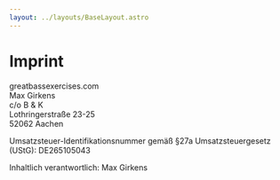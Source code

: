 ```yaml
---
layout: ../layouts/BaseLayout.astro
---
```


# Imprint

greatbassexercises.com<br />
Max Girkens<br />
c/o B & K<br />
Lothringerstraße 23-25<br />
52062 Aachen

Umsatzsteuer-Identifikationsnummer gemäß §27a Umsatzsteuergesetz (UStG): DE265105043

Inhaltlich verantwortlich: Max Girkens

